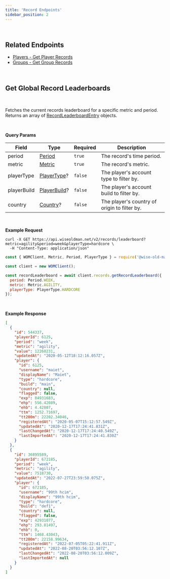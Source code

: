 ```yaml
---
title: 'Record Endpoints'
sidebar_position: 2
---
```



<br />

## Related Endpoints

- [Players - Get Player Records](/players-api/player-endpoints#get-player-records)
- [Groups - Get Group Records](/groups-api/group-endpoints#get-group-records)

<br />

## Get Global Record Leaderboards

<Endpoint verb="GET" path="/records/leaderboard" />
<br />

Fetches the current records leaderboard for a specific metric and period. Returns an array of [RecordLeaderboardEntry](/records-api/record-type-definitions#object-record-leaderboard-entry) objects.

<br />

**Query Params**

| Field       | Type                                                                   | Required | Description                                  |
| ----------- | ---------------------------------------------------------------------- | -------- | -------------------------------------------- |
| period      | [Period](/global-type-definitions#enum-period)                         | `true`   | The record's time period.                    |
| metric      | [Metric](/global-type-definitions#enum-metric)                         | `true`   | The record's metric.                         |
| playerType  | [PlayerType](/players-api/player-type-definitions#enum-player-type)?   | `false`  | The player's account type to filter by.      |
| playerBuild | [PlayerBuild](/players-api/player-type-definitions#enum-player-build)? | `false`  | The player's account build to filter by.     |
| country     | [Country](/players-api/player-type-definitions#enum-country)?          | `false`  | The player's country of origin to filter by. |

<br />

**Example Request**

<TabbedCodeBlock>

```curl
curl -X GET https://api.wiseoldman.net/v2/records/leaderboard?metric=agility&period=week&playerType=hardcore \
  -H "Content-Type: application/json"
```

```javascript
const { WOMClient, Metric, Period, PlayerType } = require('@wise-old-man/utils');

const client = new WOMClient();

const recordLeaderboard = await client.records.getRecordLeaderboard({
  period: Period.WEEK,
  metric: Metric.AGILITY,
  playerType: PlayerType.HARDCORE
});
```

</TabbedCodeBlock>

<br />

**Example Response**

```json
[
  {
    "id": 544337,
    "playerId": 6125,
    "period": "week",
    "metric": "agility",
    "value": 12260231,
    "updatedAt": "2020-05-12T18:12:16.057Z",
    "player": {
      "id": 6125,
      "username": "maiet",
      "displayName": "Maiet",
      "type": "hardcore",
      "build": "main",
      "country": null,
      "flagged": false,
      "exp": 84931683,
      "ehp": 556.42089,
      "ehb": 4.42807,
      "ttm": 1252.71697,
      "tt200m": 22202.34046,
      "registeredAt": "2020-05-07T15:12:57.549Z",
      "updatedAt": "2020-12-17T17:24:41.831Z",
      "lastChangedAt": "2020-12-17T17:24:40.549Z",
      "lastImportedAt": "2020-12-17T17:24:41.830Z"
    }
  },
  {
    "id": 36895589,
    "playerId": 672185,
    "period": "week",
    "metric": "agility",
    "value": 7518730,
    "updatedAt": "2022-07-27T23:59:50.075Z",
    "player": {
      "id": 672185,
      "username": "99th hcim",
      "displayName": "99th hcim",
      "type": "hardcore",
      "build": "def1",
      "country": null,
      "flagged": false,
      "exp": 42931077,
      "ehp": 293.81497,
      "ehb": 0,
      "ttm": 1468.43043,
      "tt200m": 22158.99634,
      "registeredAt": "2022-07-05T05:22:41.911Z",
      "updatedAt": "2022-08-20T03:56:12.107Z",
      "lastChangedAt": "2022-08-20T03:56:12.009Z",
      "lastImportedAt": null
    }
  }
]
```
